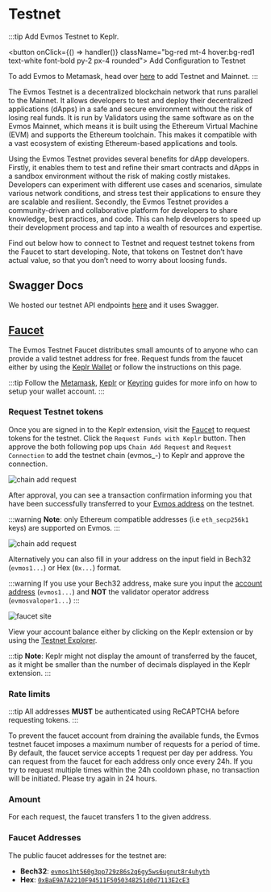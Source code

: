 # Testnet


:::tip
Add Evmos Testnet to Keplr.

<button onClick={() => handler()} className="bg-red mt-4 hover:bg-red1 text-white font-bold py-2 px-4 rounded">
  Add Configuration to Testnet
</button>

To add Evmos to Metamask, head over [here](https://chainlist.org/?testnets=true&search=evmos) to add Testnet and Mainnet.
:::

The Evmos Testnet is a decentralized blockchain network
that runs parallel to the Mainnet.
It allows developers to test and deploy their decentralized applications (dApps)
in a safe and secure environment without the risk of losing real funds.
It is run by Validators using the same software as on the Evmos Mainnet,
which means it is built using the Ethereum Virtual Machine (EVM)
and supports the Ethereum toolchain.
This makes it compatible with a vast ecosystem
of existing Ethereum-based applications and tools.

Using the Evmos Testnet provides several benefits for dApp developers.
Firstly, it enables them to test and refine their smart contracts
and dApps in a sandbox environment without the risk of making costly mistakes.
Developers can experiment with different use cases and scenarios,
simulate various network conditions,
and stress test their applications to ensure they are scalable and resilient.
Secondly, the Evmos Testnet provides a community-driven
and collaborative platform for developers to share knowledge, best practices, and code.
This can help developers to speed up their development process
and tap into a wealth of resources and expertise.

Find out below how to connect to Testnet
and request testnet tokens from the Faucet to start developing.
Note, that tokens on Testnet don’t have actual value,
so that you don’t need to worry about loosing funds.

## Swagger Docs

We hosted our testnet API endpoints [here](./../develop/api#clients) and it uses Swagger.

## [Faucet](https://faucet.evmos.dev/)


The Evmos Testnet Faucet distributes small amounts of <ProjectValue keyword="testnet_denom" />
to anyone who can provide a valid testnet address for free. Request funds from the faucet either by using the
[Keplr Wallet](./../../use/connect-your-wallet/keplr) or follow the instructions on this page.

:::tip
Follow the [Metamask](./../../use/connect-your-wallet/metamask), [Keplr](./../../use/connect-your-wallet/keplr)
or [Keyring](./../../protocol/concepts/keyring) guides for more info on how to setup your wallet account.
:::

### Request Testnet tokens

Once you are signed in to the Keplr extension, visit the [Faucet](https://faucet.evmos.dev/) to request tokens
for the testnet. Click the `Request Funds with Keplr` button. Then approve the both following pop ups `Chain Add Request`
and `Request Connection` to add the <ProjectValue keyword='name' /> testnet chain
(evmos_<ProjectValue keyword="chain_id" />-<ProjectValue keyword="testnet_version_number" />) to Keplr and approve the
connection.

![chain add request](/img/keplr_approve_chain.png)

After approval, you can see a transaction confirmation informing you that <ProjectValue keyword="testnet_denom" /> have
been successfully transferred to your [Evmos address](./../../protocol/concepts/accounts#address-formats-for-clients) on
the testnet.

:::warning
**Note**: only Ethereum compatible addresses (i.e `eth_secp256k1` keys) are supported on Evmos.
:::

![chain add request](/img/keplr_transaction.png)

Alternatively you can also fill in your address on the input field in Bech32 (`evmos1...`) or Hex (`0x...`) format.

:::warning
If you use your Bech32 address, make sure you input the [account address](./../../protocol/concepts/accounts#addresses-and-public-keys)
(`evmos1...`) and **NOT** the validator operator address (`evmosvaloper1...`)
:::

<div style={{textAlign: 'center'}}>

![faucet site](/img/faucet_web_page.png)

</div>

View your account balance either by clicking on the Keplr extension or by using the [Testnet Explorer](https://testnet.mintscan.io/evmos-testnet).

:::tip
**Note**: Keplr might not display the amount of <ProjectValue keyword="testnet_denom" /> transferred by the faucet, as
it might be smaller than the number of decimals displayed in the Keplr extension.
:::

### Rate limits

:::tip
All addresses **MUST** be authenticated using ReCAPTCHA before requesting tokens.
:::

To prevent the faucet account from draining the available funds, the Evmos testnet faucet imposes a maximum number of
requests for a period of time. By default, the faucet service accepts 1 request per day per address. You can request
<ProjectValue keyword="testnet_denom" /> from the faucet for each address only once every 24h. If you try to request
multiple times within the 24h cooldown phase, no transaction will be initiated. Please try again in 24 hours.

### Amount

For each request, the faucet transfers 1 <ProjectValue keyword="testnet_denom" /> to the given address.

### Faucet Addresses

The public faucet addresses for the testnet are:

- **Bech32**: [`evmos1ht560g3pp729z86s2q6gy5ws6ugnut8r4uhyth`](https://testnet.mintscan.io/evmos-testnet/account/evmos1ht560g3pp729z86s2q6gy5ws6ugnut8r4uhyth)
- **Hex**: [`0xBaE9A7A2210F94511F5050348251d0d7113E2cE3`](https://evm.evmos.dev/address/0xBaE9A7A2210F94511F5050348251d0d7113E2cE3/transactions)
